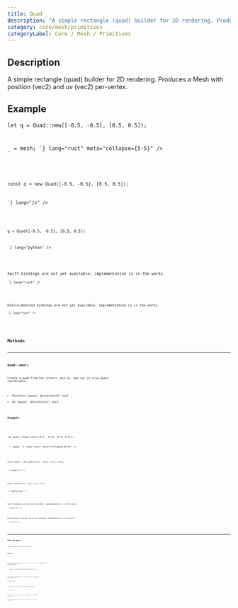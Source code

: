 ```yaml
---
title: Quad
description: "A simple rectangle (quad) builder for 2D rendering. Produces a Mesh with position (vec2) and uv (vec2) per-vertex."
category: core/mesh/primitives
categoryLabel: Core / Mesh / Primitives
---
```



## Description

A simple rectangle (quad) builder for 2D rendering.
Produces a Mesh with position (vec2) and uv (vec2) per-vertex.



## Example

<Tabs>

<TabItem label="Rust">
<Code
code={`
use fragmentcolor::mesh::primitives::Quad;

let q = Quad::new([-0.5, -0.5], [0.5, 0.5]);

_ = mesh;
`}
lang="rust" meta="collapse={5-5}"
/>

</TabItem>

<TabItem label="JavaScript">
<Code
code={`

const q = new Quad([-0.5, -0.5], [0.5, 0.5]);

`}
lang="js"
/>

</TabItem>

<TabItem label="Python">
<Code
code={`
from fragmentcolor import Quad

q = Quad([-0.5, -0.5], [0.5, 0.5])

`}
lang="python"
/>

</TabItem>

<TabItem label="Swift">
<Aside type="caution" title="Work in progress">Swift bindings are not yet available; implementation is in the works.</Aside>
<Code
code={`
// Swift placeholder: bindings WIP

`}
lang="text"
/>

</TabItem>

<TabItem label="Kotlin">
<Aside type="caution" title="Work in progress">Kotlin/Android bindings are not yet available; implementation is in the works.</Aside>
<Code
code={`
// Kotlin placeholder: bindings WIP

`}
lang="text"
/>

</TabItem>

</Tabs>


## Methods


---

### Quad::new()

Create a quad from two corners (min.xy, max.xy) in clip-space coordinates.

- Position layout: @location(0) vec2<f32>
- UV layout: @location(1) vec2<f32>

#### Example

<Tabs>

<TabItem label="Rust">
<Code
code={`
use fragmentcolor::mesh::primitives::Quad;
use fragmentcolor::mesh::Mesh;

let quad = Quad::new([-0.5, -0.5], [0.5, 0.5]);

_ = quad;
`}
lang="rust" meta="collapse={6-6}"
/>

</TabItem>

<TabItem label="JavaScript">
<Code
code={`

const quad = new Quad([-0.5, -0.5], [0.5, 0.5]);

`}
lang="js"
/>

</TabItem>

<TabItem label="Python">
<Code
code={`
from fragmentcolor import Quad
from fragmentcolor import Mesh

quad = Quad([-0.5, -0.5], [0.5, 0.5])

`}
lang="python"
/>

</TabItem>

<TabItem label="Swift">
<Aside type="caution" title="Work in progress">Swift bindings are not yet available; implementation is in the works.</Aside>
<Code
code={`
// Swift placeholder: bindings WIP

`}
lang="text"
/>

</TabItem>

<TabItem label="Kotlin">
<Aside type="caution" title="Work in progress">Kotlin/Android bindings are not yet available; implementation is in the works.</Aside>
<Code
code={`
// Kotlin placeholder: bindings WIP

`}
lang="text"
/>

</TabItem>

</Tabs>


---

### Quad::get_mesh()

Gets the Mesh built by this Quad.

#### Example

<Tabs>

<TabItem label="Rust">
<Code
code={`
use fragmentcolor::mesh::primitives::Quad;
use fragmentcolor::mesh::Mesh;

let quad = Quad::new([-0.5, -0.5], [0.5, 0.5]);
let mesh: Mesh = quad.get_mesh();

_ = mesh;
`}
lang="rust" meta="collapse={7-7}"
/>

</TabItem>

<TabItem label="JavaScript">
<Code
code={`

const quad = new Quad([-0.5, -0.5], [0.5, 0.5]);
const mesh = quad.getMesh();

`}
lang="js"
/>

</TabItem>

<TabItem label="Python">
<Code
code={`
from fragmentcolor import Quad
from fragmentcolor import Mesh

quad = Quad([-0.5, -0.5], [0.5, 0.5])
mesh = quad.get_mesh()

`}
lang="python"
/>

</TabItem>

<TabItem label="Swift">
<Aside type="caution" title="Work in progress">Swift bindings are not yet available; implementation is in the works.</Aside>
<Code
code={`
// Swift placeholder: bindings WIP

`}
lang="text"
/>

</TabItem>

<TabItem label="Kotlin">
<Aside type="caution" title="Work in progress">Kotlin/Android bindings are not yet available; implementation is in the works.</Aside>
<Code
code={`
// Kotlin placeholder: bindings WIP

`}
lang="text"
/>

</TabItem>

</Tabs>
